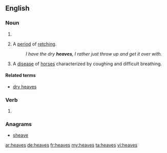 ==English==

===Noun===
{{head|en|noun plural form}}

# {{plural of|heave|lang=en}}
# {{label|en|colloquial}} A [[period]] of [[retch]]ing.
#: ''I have the dry '''heaves''', I rather just throw up and get it over with.''
# A [[disease]] of [[horse]]s characterized by coughing and difficult breathing.

====Related terms====
* [[dry heaves]]

===Verb===
{{head|en|verb form}}

# {{en-third-person singular of|heave}}

===Anagrams===
* [[sheave#English|sheave]]

[[ar:heaves]]
[[de:heaves]]
[[fr:heaves]]
[[my:heaves]]
[[ta:heaves]]
[[vi:heaves]]